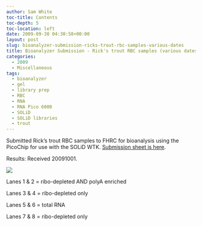 ```yaml
---
author: Sam White
toc-title: Contents
toc-depth: 5
toc-location: left
date: 2009-09-30 04:30:58+00:00
layout: post
slug: bioanalyzer-submission-ricks-trout-rbc-samples-various-dates
title: Bioanalyzer Submission - Rick's trout RBC samples (various dates)
categories:
  - 2009
  - Miscellaneous
tags:
  - bioanalyzer
  - gel
  - library prep
  - RBC
  - RNA
  - RNA Pico 6000
  - SOLiD
  - SOLiD libraries
  - trout
---
```


Submitted Rick's trout RBC samples to FHRC for bioanalysis using the PicoChip for use with the SOLiD WTK. [Submission sheet is here](https://genefish.fish.washington.edu/%7Esrlab/Bioanalyzer%20Submissions/20090929-01.jpg).

Results: Received 20091001.

![](https://eagle.fish.washington.edu/Arabidopsis/Bioanalyzer%20Data/20091001%20pico%20bioanalzyer%20gel.jpg)

Lanes 1 & 2 = ribo-depleted AND polyA enriched

Lanes 3 & 4 = ribo-depleted only

Lanes 5 & 6 = total RNA

Lanes 7 & 8 = ribo-depleted only
